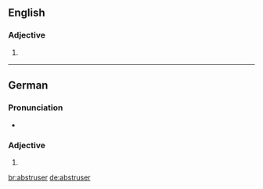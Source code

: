 ==English==

===Adjective===
{{head|en|adjective comparative form}}

# {{label|en|rare}} {{en-comparative of|abstruse}}

----

==German==

===Pronunciation===
* {{audio|De-abstruser.ogg|Audio|lang=de}}

===Adjective===
{{head|de|adjective form}}

# {{de-inflected form of|abstrus}}

[[br:abstruser]]
[[de:abstruser]]